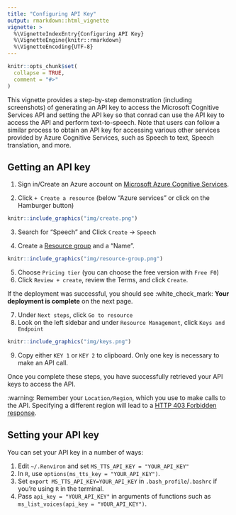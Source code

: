```yaml
---
title: "Configuring API Key"
output: rmarkdown::html_vignette
vignette: >
  %\VignetteIndexEntry{Configuring API Key}
  %\VignetteEngine{knitr::rmarkdown}
  %\VignetteEncoding{UTF-8}
---
```


```r
knitr::opts_chunk$set(
  collapse = TRUE,
  comment = "#>"
)
```

This vignette provides a step-by-step demonstration (including screenshots) of generating an API key to access the Microsoft Cognitive Services API and setting the API key so that conrad can use the API key to access the API and perform text-to-speech. Note that users can follow a similar process to obtain an API key for accessing various other services provided by Azure Cognitive Services, such as Speech to text, Speech translation, and more.

## Getting an API key


1. Sign in/Create an Azure account on [Microsoft Azure Cognitive Services](https://azure.microsoft.com/en-us/free/cognitive-services/).

2. Click `+ Create a resource` (below "Azure services" or click on the Hamburger button)

```r
knitr::include_graphics("img/create.png")
```



3. Search for "Speech" and Click `Create` -> `Speech`


4. Create a [Resource group](https://learn.microsoft.com/en-us/azure/azure-resource-manager/management/manage-resource-groups-portal#what-is-a-resource-group) and a "Name".

```r
knitr::include_graphics("img/resource-group.png")
```

5. Choose `Pricing tier` (you can choose the free version with `Free F0`)
6. Click `Review + create`, review the Terms, and click `Create`.  

If the deployment was successful, you should see :white_check_mark: **Your deployment is complete** on the next page.

7. Under `Next steps`, click `Go to resource`
8. Look on the left sidebar and under `Resource Management`, click `Keys and Endpoint`

```r
knitr::include_graphics("img/keys.png")
```


9. Copy either `KEY 1` or `KEY 2` to clipboard. Only one key is necessary to make an API call.

Once you complete these steps, you have successfully retrieved your API keys to access the API. 

:warning: Remember your `Location/Region`, which you use to make calls to the API. Specifying a different region will lead to a [HTTP 403 Forbidden response](https://developer.mozilla.org/en-US/docs/Web/HTTP/Status/403).


## Setting your API key

You can set your API key in a number of ways:

1. Edit `~/.Renviron` and set `MS_TTS_API_KEY = "YOUR_API_KEY"`
2. In `R`, use `options(ms_tts_key = "YOUR_API_KEY")`.
3. Set `export MS_TTS_API_KEY=YOUR_API_KEY` in `.bash_profile`/`.bashrc` if you're using `R` in the terminal.
4. Pass `api_key = "YOUR_API_KEY"` in arguments of functions such as `ms_list_voices(api_key = "YOUR_API_KEY")`.
